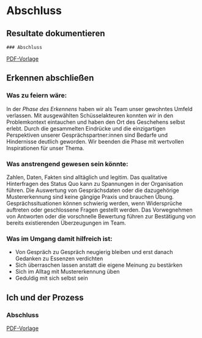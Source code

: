 

# Abschluss

## Resultate dokumentieren

	### Abschluss
<a href="pathname:///arbeitsblatt/03_abschluss.pdf">PDF-Vorlage</a>

## Erkennen abschließen

### Was zu feiern wäre:

In der _Phase des Erkennens_ haben wir als Team unser gewohntes Umfeld verlassen. Mit ausgewählten Schüsselakteuren konnten wir in den Problemkontext eintauchen und haben den Ort des Geschehens selbst erlebt. Durch die gesammelten Eindrücke und die einzigartigen Perspektiven unserer Gesprächspartner:innen sind Bedarfe und Hindernisse deutlich geworden. Wir beenden die Phase mit wertvollen Inspirationen für unser Thema.

### Was anstrengend gewesen sein könnte:

Zahlen, Daten, Fakten sind alltäglich und legitim. Das qualitative Hinterfragen des Status Quo kann zu Spannungen in der Organisation führen. Die Auswertung von Gesprächsdaten oder die dazugehörige Mustererkennung sind keine gängige Praxis und brauchen Übung. Gesprächssituationen können schwierig werden, wenn Widersprüche auftreten oder geschlossene Fragen gestellt werden. Das Vorwegnehmen von Antworten oder die vorschnelle Bewertung führen zur Bestätigung von bereits existierenden Überzeugungen im Team.

### Was im Umgang damit hilfreich ist:

- Von Gespräch zu Gespräch neugierig bleiben und erst danach Gedanken zu Essenzen verdichten
- Sich überraschen lassen anstatt die eigene Meinung zu bestärken
- Sich im Alltag mit Mustererkennung üben
- Geduldig mit sich selbst sein

## Ich und der Prozess

### Abschluss
 <a href="pathname:///arbeitsblatt/03_ich_und_der_prozess.pdf">PDF-Vorlage</a>
